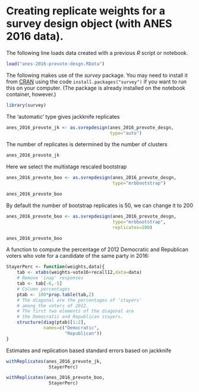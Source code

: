 # Creating replicate weights for a survey design object (with ANES 2016 data).


The following line loads data created with a previous *R* script or notebook.

```r
load("anes-2016-prevote-desgn.RData")
```

The following makes use of the *survey* package. You may need to install it from
[CRAN](https://cran.r-project.org/package=survey) using the code
`install.packages("survey")` if you want to run this on your computer. (The
package is already installed on the notebook container, however.)

```r
library(survey)
```

The 'automatic' type gives jackknife replicates

```r
anes_2016_prevote_jk <- as.svrepdesign(anes_2016_prevote_desgn,
                                       type="auto")
```

The number of replicates is determined by the number of clusters

```r
anes_2016_prevote_jk
```

Here we select the multistage rescaled bootstrap

```r
anes_2016_prevote_boo <- as.svrepdesign(anes_2016_prevote_desgn,
                                        type="mrbbootstrap")
```

```r
anes_2016_prevote_boo
```

By default the number of bootstrap replicates is 50, we can
change it to 200

```r
anes_2016_prevote_boo <- as.svrepdesign(anes_2016_prevote_desgn,
                                        type="mrbbootstrap",
                                        replicates=200)
```

```r
anes_2016_prevote_boo
```

A function to compute the percentage of 2012 Democratic and Republican voters
who vote for a candidate of the same party in 2016:

```r
StayerPerc <- function(weights,data){
    tab <- xtabs(weights~vote16+recall12,data=data)
    # Remove 'inap' responses
    tab <- tab[-6,-5]
    # Column percentages
    ptab <- 100*prop.table(tab,2)
    # The diagonal are the percentages of 'stayers'
    # among the voters of 2012.
    # The first two elements of the diagonal are
    # the Democratic and Republican stayers.
    structure(diag(ptab)[1:2],
              names=c("Democratic",
                      "Republican"))
}
```

Estimates and replication based standard errors based on jackknife 

```r
withReplicates(anes_2016_prevote_jk,
                StayerPerc)
```

```r
withReplicates(anes_2016_prevote_boo,
                StayerPerc)
```
